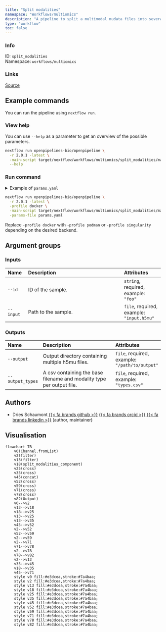 ```yaml
---
title: "Split modalities"
namespace: "Workflows/multiomics"
description: "A pipeline to split a multimodal mudata files into several unimodal mudata files."
type: "workflow"
toc: false
---
```


::: {.column-margin}

### Info

ID: `split_modalities`  
Namespace: `workflows/multiomics`

### Links
[Source](https://github.com/openpipelines-bio/openpipeline/blob/2.0.1/src/workflows/multiomics/split_modalities/config.vsh.yaml){.btn-action .btn-sm .btn-info .btn role="button"}

:::



## Example commands

You can run the pipeline using `nextflow run`.

### View help

You can use `--help` as a parameter to get an overview of the possible parameters.

```bash
nextflow run openpipelines-bio/openpipeline \
  -r 2.0.1 -latest \
  -main-script target/nextflow/workflows/multiomics/split_modalities/main.nf \
  --help
```

### Run command

<details>
<summary>Example of `params.yaml`</summary>
```yaml
# Inputs
id: # please fill in - example: "foo"
input: # please fill in - example: "input.h5mu"

# Outputs
# output: "$id.$key.output"
# output_types: "$id.$key.output_types.csv"

# Nextflow input-output arguments
publish_dir: # please fill in - example: "output/"
# param_list: "my_params.yaml"

# Arguments
```
</details>

```bash
nextflow run openpipelines-bio/openpipeline \
  -r 2.0.1 -latest \
  -profile docker \
  -main-script target/nextflow/workflows/multiomics/split_modalities/main.nf \
  -params-file params.yaml
```

:::{.callout-note}
Replace `-profile docker` with `-profile podman` or `-profile singularity` depending on the desired backend.
:::

## Argument groups

### Inputs

|Name      |Description         |Attributes                                |
|:----------|:--------------------------------------------------|:--------------------|
|`--id`    |ID of the sample.   |`string`, required, example: `"foo"`      |
|`--input` |Path to the sample. |`file`, required, example: `"input.h5mu"` |


### Outputs

|Name             |Description                                                           |Attributes                                     |
|:----------|:--------------------------------------------------|:--------------------|
|`--output`       |Output directory containing multiple h5mu files.                      |`file`, required, example: `"/path/to/output"` |
|`--output_types` |A csv containing the base filename and modality type per output file. |`file`, required, example: `"types.csv"`       |

## Authors


  * Dries Schaumont [{{< fa brands github >}}](https://github.com/DriesSchaumont) [{{< fa brands orcid >}}](https://orcid.org/0000-0002-4389-0440) [{{< fa brands linkedin >}}](https://linkedin.com/in/dries-schaumont) (author, maintainer)

## Visualisation

```mermaid
flowchart TB
    v0(Channel.fromList)
    v2(filter)
    v13(filter)
    v18(split_modalities_component)
    v25(cross)
    v35(cross)
    v45(concat)
    v52(cross)
    v59(cross)
    v71(cross)
    v78(cross)
    v82(Output)
    v0-->v2
    v13-->v18
    v18-->v25
    v13-->v25
    v13-->v35
    v45-->v52
    v2-->v52
    v52-->v59
    v2-->v59
    v2-->v71
    v71-->v78
    v2-->v78
    v78-->v82
    v2-->v13
    v35-->v45
    v18-->v35
    v45-->v71
    style v0 fill:#e3dcea,stroke:#7a4baa;
    style v2 fill:#e3dcea,stroke:#7a4baa;
    style v13 fill:#e3dcea,stroke:#7a4baa;
    style v18 fill:#e3dcea,stroke:#7a4baa;
    style v25 fill:#e3dcea,stroke:#7a4baa;
    style v35 fill:#e3dcea,stroke:#7a4baa;
    style v45 fill:#e3dcea,stroke:#7a4baa;
    style v52 fill:#e3dcea,stroke:#7a4baa;
    style v59 fill:#e3dcea,stroke:#7a4baa;
    style v71 fill:#e3dcea,stroke:#7a4baa;
    style v78 fill:#e3dcea,stroke:#7a4baa;
    style v82 fill:#e3dcea,stroke:#7a4baa;

```

